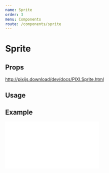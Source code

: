 ```yaml
---
name: Sprite
order: 3
menu: Components
route: /components/sprite
---
```



# Sprite

## Props

http://pixijs.download/dev/docs/PIXI.Sprite.html

## Usage

<Playground>
  <Stage width={300} height={300} options={{ backgroundColor: 0xeef1f5 }}>
    <Sprite image="https://s3-us-west-2.amazonaws.com/s.cdpn.io/693612/coin.png" scale={{ x: 0.5, y: 0.5 }} anchor={0.5} x={150} y={150}  />
  </Stage>
</Playground>

## Example

<iframe 
  height={500} 
  scrolling="no"
  title="Sprite"
  src="//codepen.io/inlet/embed/f68c95780536e31af9678bab19fdd4b5/?height=300&theme-id=33987&default-tab=result&embed-version=2"
  frameBorder="no"
  allowFullScreen={true}
  style={{ width: '100%' }} />
